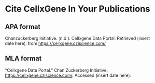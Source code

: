 # Cite CellxGene In Your Publications

## APA format
Chanzuckerberg Initiative. (n.d.). Cellxgene Data Portal. Retrieved (insert date here), from https://cellxgene.cziscience.com/

## MLA format
“Cellxgene Data Portal.” Chan Zuckerberg Initiative, https://cellxgene.cziscience.com/. Accessed (insert date here).
